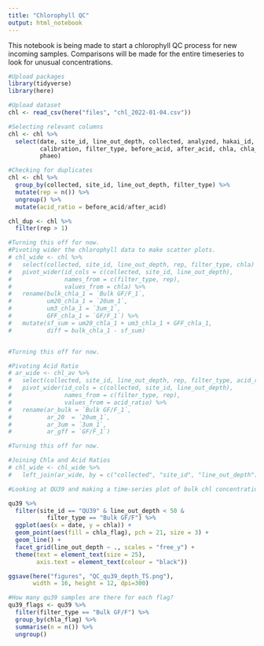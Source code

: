 ```yaml
---
title: "Chlorophyll QC"
output: html_notebook
---
```


This notebook is being made to start a chlorophyll QC process for new incoming samples. Comparisons will be made for the entire timeseries to look for unusual concentrations.

```r
#Upload packages
library(tidyverse)
library(here)
```

```r
#Upload dataset
chl <- read_csv(here("files", "chl_2022-01-04.csv"))
```


```r
#Selecting relevant columns
chl <- chl %>% 
  select(date, site_id, line_out_depth, collected, analyzed, hakai_id, 
         calibration, filter_type, before_acid, after_acid, chla, chla_flag, 
         phaeo) 

#Checking for duplicates
chl <- chl %>% 
  group_by(collected, site_id, line_out_depth, filter_type) %>% 
  mutate(rep = n()) %>%
  ungroup() %>% 
  mutate(acid_ratio = before_acid/after_acid)

chl_dup <- chl %>% 
  filter(rep > 1)
```


```r
#Turning this off for now.
#Pivoting wider the chlorophyll data to make scatter plots.
# chl_wide <- chl %>% 
#   select(collected, site_id, line_out_depth, rep, filter_type, chla) %>% 
#   pivot_wider(id_cols = c(collected, site_id, line_out_depth),
#               names_from = c(filter_type, rep), 
#               values_from = chla) %>%
#   rename(bulk_chla_1 = `Bulk GF/F_1`,
#          um20_chla_1 = `20um_1`,
#          um3_chla_1 = `3um_1`,
#          GFF_chla_1 = `GF/F_1`) %>% 
#   mutate(sf_sum = um20_chla_1 + um3_chla_1 + GFF_chla_1,
#          diff = bulk_chla_1 - sf_sum)


#Turning this off for now.

#Pivoting Acid Ratio
# ar_wide <- chl_av %>% 
#   select(collected, site_id, line_out_depth, rep, filter_type, acid_ratio) %>% 
#   pivot_wider(id_cols = c(collected, site_id, line_out_depth),
#               names_from = c(filter_type, rep), 
#               values_from = acid_ratio) %>% 
#   rename(ar_bulk = `Bulk GF/F_1`,
#          ar_20  = `20um_1`,
#          ar_3um = `3um_1`,
#          ar_gff = `GF/F_1`)

#Turning this off for now.

#Joining Chla and Acid Ratios
# chl_wide <- chl_wide %>% 
#   left_join(ar_wide, by = c("collected", "site_id", "line_out_depth"))
```

```r
#Looking at QU39 and making a time-series plot of bulk chl concentrations separated by depth and colored by flag

qu39 %>%
  filter(site_id == "QU39" & line_out_depth < 50 &
           filter_type == "Bulk GF/F") %>% 
  ggplot(aes(x = date, y = chla)) + 
  geom_point(aes(fill = chla_flag), pch = 21, size = 3) + 
  geom_line() + 
  facet_grid(line_out_depth ~ ., scales = "free_y") +
  theme(text = element_text(size = 25),
        axis.text = element_text(colour = "black"))

ggsave(here("figures", "QC_qu39_depth_TS.png"), 
       width = 16, height = 12, dpi=300)
```
```r
#How many qu39 samples are there for each flag?
qu39_flags <- qu39 %>% 
  filter(filter_type == "Bulk GF/F") %>% 
  group_by(chla_flag) %>% 
  summarise(n = n()) %>%  
  ungroup()

```

